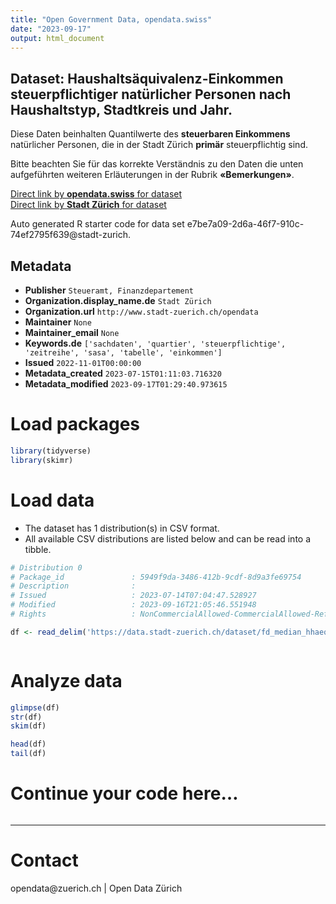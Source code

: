 ```yaml
---
title: "Open Government Data, opendata.swiss"
date: "2023-09-17"
output: html_document
---
```


## Dataset: Haushaltsäquivalenz-Einkommen steuerpflichtiger natürlicher Personen nach Haushaltstyp, Stadtkreis und Jahr.


Diese Daten beinhalten Quantilwerte des **steuerbaren Einkommens** natürlicher Personen, die in der Stadt Zürich **primär** steuerpflichtig sind. 

Bitte beachten Sie für das korrekte Verständnis zu den Daten die unten aufgeführten weiteren Erläuterungen in der Rubrik **«Bemerkungen»**.



[Direct link by **opendata.swiss** for dataset](https://opendata.swiss/de/dataset/haushaltsaquivalenz-einkommen-steuerpflichtiger-naturlicher-personen-nach-haushaltstyp-stadtkre)<br>
[Direct link by **Stadt Zürich** for dataset](https://data.stadt-zuerich.ch/dataset/fd_median_hhaequeinkommen_kreis_od100b)

Auto generated R starter code for data set e7be7a09-2d6a-46f7-910c-74ef2795f639@stadt-zurich.

## Metadata

- **Publisher** `Steueramt, Finanzdepartement`
- **Organization.display_name.de** `Stadt Zürich`
- **Organization.url** `http://www.stadt-zuerich.ch/opendata`
- **Maintainer** `None`
- **Maintainer_email** `None`
- **Keywords.de** `['sachdaten', 'quartier', 'steuerpflichtige', 'zeitreihe', 'sasa', 'tabelle', 'einkommen']`
- **Issued** `2022-11-01T00:00:00`
- **Metadata_created** `2023-07-15T01:11:03.716320`
- **Metadata_modified** `2023-09-17T01:29:40.973615`


# Load packages

```r

library(tidyverse)
library(skimr)

```

# Load data

-   The dataset has 1 distribution(s) in CSV format.
-   All available CSV distributions are listed below and can be read into a tibble.

```r

# Distribution 0
# Package_id               : 5949f9da-3486-412b-9cdf-8d9a3fe69754
# Description              : 
# Issued                   : 2023-07-14T07:04:47.528927
# Modified                 : 2023-09-16T21:05:46.551948
# Rights                   : NonCommercialAllowed-CommercialAllowed-ReferenceNotRequired

df <- read_delim('https://data.stadt-zuerich.ch/dataset/fd_median_hhaequeinkommen_kreis_od100b/download/WIR100OD100B.csv')



```

# Analyze data

```r

glimpse(df)
str(df)
skim(df)

head(df)
tail(df)

```

# Continue your code here...

```r

```

------------------------------------------------------------------------

# Contact

opendata@zuerich.ch | Open Data Zürich
